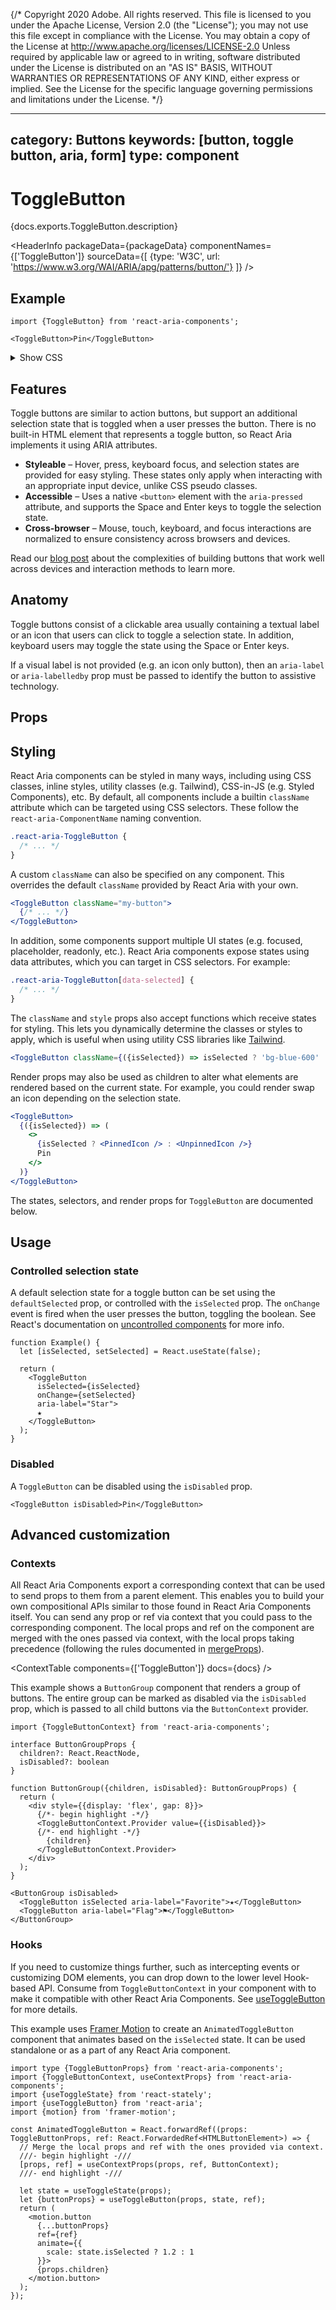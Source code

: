 {/* Copyright 2020 Adobe. All rights reserved.
This file is licensed to you under the Apache License, Version 2.0 (the "License");
you may not use this file except in compliance with the License. You may obtain a copy
of the License at http://www.apache.org/licenses/LICENSE-2.0
Unless required by applicable law or agreed to in writing, software distributed under
the License is distributed on an "AS IS" BASIS, WITHOUT WARRANTIES OR REPRESENTATIONS
OF ANY KIND, either express or implied. See the License for the specific language
governing permissions and limitations under the License. */}



---
category: Buttons
keywords: [button, toggle button, aria, form]
type: component
---

# ToggleButton

<PageDescription>{docs.exports.ToggleButton.description}</PageDescription>

<HeaderInfo
  packageData={packageData}
  componentNames={['ToggleButton']}
  sourceData={[
    {type: 'W3C', url: 'https://www.w3.org/WAI/ARIA/apg/patterns/button/'}
  ]} />

## Example

```tsx example
import {ToggleButton} from 'react-aria-components';

<ToggleButton>Pin</ToggleButton>
```

<details>
  <summary style={{fontWeight: 'bold'}}><ChevronRight size="S" /> Show CSS</summary>

```css
.react-aria-ToggleButton {
  --deselected-border-color: var(--spectrum-global-color-gray-400);
  --deselected-border-color-pressed: var(--spectrum-global-color-gray-500);
  --deselected-background-color: var(--spectrum-global-color-gray-50);
  --deselected-background-color-pressed: var(--spectrum-global-color-gray-100);
  --selected-color: slateblue;
  --selected-color-pressed: lch(from slateblue calc(l - 10%) c h);
  --text-color: var(--spectrum-alias-text-color);
  --text-color-selected: white;

  color: var(--text-color);
  background: var(--deselected-background-color);
  border: 1px solid var(--deselected-border-color);
  border-radius: 4px;
  appearance: none;
  vertical-align: middle;
  font-size: 1.2rem;
  text-align: center;
  margin: 0;
  outline: none;
  padding: 4px 12px;

  &[data-pressed] {
    box-shadow: inset 0 1px 2px rgb(0 0 0 / 0.1);
    background: var(--deselected-background-color-pressed);
    border-color: var(--deselected-border-color-pressed);
  }

  &[data-selected] {
    background: var(--selected-color);
    border-color: var(--selected-color);
    color: var(--text-color-selected);

    &[data-pressed] {
      background: var(--selected-color-pressed);
      border-color: var(--selected-color-pressed);
    }
  }

  &[data-focus-visible] {
    border-color: var(--selected-color);
    box-shadow: 0 0 0 1px var(--selected-color);
  }

  &[data-disabled] {
    opacity: 0.4;
  }
}

@media (forced-colors: active) {
  .react-aria-ToggleButton {
    forced-color-adjust: none;

    --deselected-border-color: ButtonBorder;
    --deselected-border-color-pressed: ButtonBorder;
    --deselected-background-color: ButtonFace;
    --deselected-background-color-pressed: ButtonFace;
    --selected-color: Highlight;
    --selected-color-pressed: Highlight;
    --text-color: ButtonText;
    --text-color-selected: HighlightText;

    &[data-disabled] {
      opacity: 1;
      --deselected-border-color: GrayText;
      --selected-color: GrayText;
      --text-color: GrayText;
    }
  }
}
```

</details>

## Features

Toggle buttons are similar to action buttons, but support an additional selection state
that is toggled when a user presses the button. There is no built-in HTML element that
represents a toggle button, so React Aria implements it using ARIA attributes.

* **Styleable** – Hover, press, keyboard focus, and selection states are provided for easy styling. These states only apply when interacting with an appropriate input device, unlike CSS pseudo classes.
* **Accessible** – Uses a native `<button>` element with the `aria-pressed `attribute, and supports the <Keyboard>Space</Keyboard> and <Keyboard>Enter</Keyboard> keys to toggle the selection state.
* **Cross-browser** – Mouse, touch, keyboard, and focus interactions are normalized to ensure consistency across browsers and devices.

Read our [blog post](/blog/building-a-button-part-1.html) about the complexities of building buttons that work well across devices and interaction methods to learn more.

## Anatomy

Toggle buttons consist of a clickable area usually containing a textual label or an icon
that users can click to toggle a selection state. In addition, keyboard users may toggle
the state using the <Keyboard>Space</Keyboard> or <Keyboard>Enter</Keyboard> keys.

If a visual label is not provided (e.g. an icon only button), then an `aria-label` or
`aria-labelledby` prop must be passed to identify the button to assistive technology.

## Props

<PropTable component={docs.exports.ToggleButton} links={docs.links} />

## Styling

React Aria components can be styled in many ways, including using CSS classes, inline styles, utility classes (e.g. Tailwind), CSS-in-JS (e.g. Styled Components), etc. By default, all components include a builtin `className` attribute which can be targeted using CSS selectors. These follow the `react-aria-ComponentName` naming convention.

```css
.react-aria-ToggleButton {
  /* ... */
}
```

A custom `className` can also be specified on any component. This overrides the default `className` provided by React Aria with your own.

```jsx
<ToggleButton className="my-button">
  {/* ... */}
</ToggleButton>
```

In addition, some components support multiple UI states (e.g. focused, placeholder, readonly, etc.). React Aria components expose states using data attributes, which you can target in CSS selectors. For example:

```css
.react-aria-ToggleButton[data-selected] {
  /* ... */
}
```

The `className` and `style` props also accept functions which receive states for styling. This lets you dynamically determine the classes or styles to apply, which is useful when using utility CSS libraries like [Tailwind](https://tailwindcss.com/).

```jsx
<ToggleButton className={({isSelected}) => isSelected ? 'bg-blue-600' : 'bg-gray-600'} />
```

Render props may also be used as children to alter what elements are rendered based on the current state. For example, you could render swap an icon depending on the selection state.

```jsx
<ToggleButton>
  {({isSelected}) => (
    <>
      {isSelected ? <PinnedIcon /> : <UnpinnedIcon />}
      Pin
    </>
  )}
</ToggleButton>
```

The states, selectors, and render props for `ToggleButton` are documented below.

<StateTable properties={docs.exports.ToggleButtonRenderProps.properties} />

## Usage

### Controlled selection state

A default selection state for a toggle button can be set using the `defaultSelected` prop, or controlled with the `isSelected` prop. The `onChange` event is fired when the user presses the button, toggling the boolean. See React's documentation on
[uncontrolled components](https://reactjs.org/docs/uncontrolled-components.html) for more info.

```tsx example
function Example() {
  let [isSelected, setSelected] = React.useState(false);

  return (
    <ToggleButton
      isSelected={isSelected}
      onChange={setSelected}
      aria-label="Star">
      ★
    </ToggleButton>
  );
}
```

### Disabled

A `ToggleButton` can be disabled using the `isDisabled` prop.

```tsx example
<ToggleButton isDisabled>Pin</ToggleButton>
```

## Advanced customization

### Contexts

All React Aria Components export a corresponding context that can be used to send props to them from a parent element. This enables you to build your own compositional APIs similar to those found in React Aria Components itself. You can send any prop or ref via context that you could pass to the corresponding component. The local props and ref on the component are merged with the ones passed via context, with the local props taking precedence (following the rules documented in [mergeProps](mergeProps.html)).

<ContextTable components={['ToggleButton']} docs={docs} />

This example shows a `ButtonGroup` component that renders a group of buttons. The entire group can be marked as disabled via the `isDisabled` prop, which is passed to all child buttons via the `ButtonContext` provider.

```tsx example
import {ToggleButtonContext} from 'react-aria-components';

interface ButtonGroupProps {
  children?: React.ReactNode,
  isDisabled?: boolean
}

function ButtonGroup({children, isDisabled}: ButtonGroupProps) {
  return (
    <div style={{display: 'flex', gap: 8}}>
      {/*- begin highlight -*/}
      <ToggleButtonContext.Provider value={{isDisabled}}>
      {/*- end highlight -*/}
        {children}
      </ToggleButtonContext.Provider>
    </div>
  );
}

<ButtonGroup isDisabled>
  <ToggleButton isSelected aria-label="Favorite">★</ToggleButton>
  <ToggleButton aria-label="Flag">⚑</ToggleButton>
</ButtonGroup>
```

### Hooks

If you need to customize things further, such as intercepting events or customizing DOM elements, you can drop down to the lower level Hook-based API. Consume from `ToggleButtonContext` in your component with <TypeLink links={docs.links} type={docs.exports.useContextProps} /> to make it compatible with other React Aria Components. See [useToggleButton](useToggleButton.html) for more details.

This example uses [Framer Motion](https://www.framer.com/motion/) to create an `AnimatedToggleButton` component that animates based on the `isSelected` state. It can be used standalone or as a part of any React Aria component.

```tsx
import type {ToggleButtonProps} from 'react-aria-components';
import {ToggleButtonContext, useContextProps} from 'react-aria-components';
import {useToggleState} from 'react-stately';
import {useToggleButton} from 'react-aria';
import {motion} from 'framer-motion';

const AnimatedToggleButton = React.forwardRef((props: ToggleButtonProps, ref: React.ForwardedRef<HTMLButtonElement>) => {
  // Merge the local props and ref with the ones provided via context.
  ///- begin highlight -///
  [props, ref] = useContextProps(props, ref, ButtonContext);
  ///- end highlight -///

  let state = useToggleState(props);
  let {buttonProps} = useToggleButton(props, state, ref);
  return (
    <motion.button
      {...buttonProps}
      ref={ref}
      animate={{
        scale: state.isSelected ? 1.2 : 1
      }}>
      {props.children}
    </motion.button>
  );
});
```
